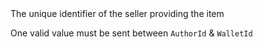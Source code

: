 <ParamField body="AuthorId" type="string">
The unique identifier of the seller providing the item

One valid value must be sent between `AuthorId` & `WalletId`
</ParamField>